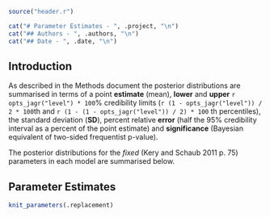```r
source("header.r")
```

```r
cat("# Parameter Estimates - ", .project, "\n")
cat("## Authors - ", .authors, "\n")
cat("## Date - ", .date, "\n")
```

## Introduction

As described in the Methods document the posterior distributions are summarised in terms of a point **estimate** (mean), **lower** and **upper** `r opts_jagr("level") * 100`% credibility limits (`r (1 - opts_jagr("level")) / 2 * 100`th and 
`r (1 - (1 - opts_jagr("level")) / 2) * 100` th percentiles), the standard deviation (**SD**), percent relative **error** (half the 95% credibility interval as a percent of the point estimate) and **significance** (Bayesian equivalent of two-sided frequentist p-value).

The posterior distributions for the *fixed* (Kery and Schaub 2011 p. 75) parameters in each model are summarised below.

## Parameter Estimates

```r
knit_parameters(.replacement)
```
